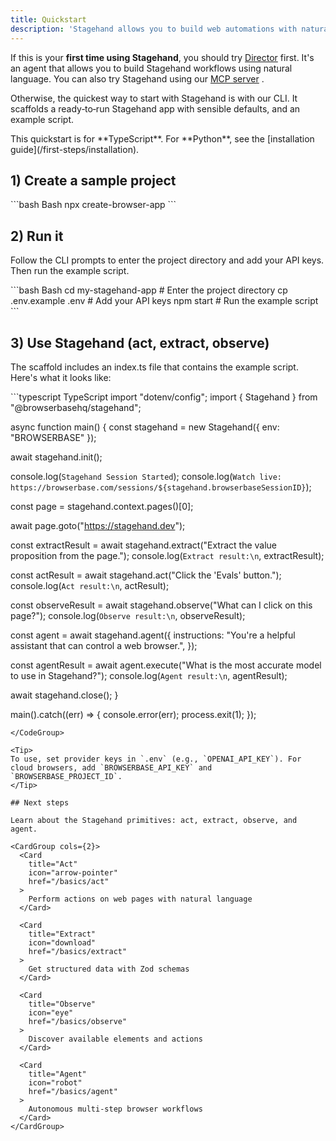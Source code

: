 ```yaml
---
title: Quickstart
description: 'Stagehand allows you to build web automations with natural language and code.'
---
```


If this is your **first time using Stagehand**, you should try [Director](https://director.ai) first. It's an agent that allows you to build Stagehand workflows using natural language. You can also try Stagehand using our [MCP server](/integrations/mcp/introduction) .   

Otherwise, the quickest way to start with Stagehand is with our CLI. It scaffolds a ready‑to‑run Stagehand app with sensible defaults, and an example script.

<Note>
This quickstart is for **TypeScript**. For **Python**, see the [installation guide](/first-steps/installation).
</Note>

## 1) Create a sample project

<CodeGroup>
```bash Bash
npx create-browser-app
```
</CodeGroup>

## 2) Run it

Follow the CLI prompts to enter the project directory and add your API keys. Then run the example script.

<CodeGroup>
```bash Bash
cd my-stagehand-app # Enter the project directory
cp .env.example .env  # Add your API keys
npm start # Run the example script
```
</CodeGroup>

## 3) Use Stagehand (act, extract, observe)

The scaffold includes an index.ts file that contains the example script. Here's what it looks like:

<CodeGroup>
```typescript TypeScript
import "dotenv/config";
import { Stagehand } from "@browserbasehq/stagehand";

async function main() {
  const stagehand = new Stagehand({
    env: "BROWSERBASE"
  });

  await stagehand.init();

  console.log(`Stagehand Session Started`);
  console.log(`Watch live: https://browserbase.com/sessions/${stagehand.browserbaseSessionID}`);

  const page = stagehand.context.pages()[0];

  await page.goto("https://stagehand.dev");

  const extractResult = await stagehand.extract("Extract the value proposition from the page.");
  console.log(`Extract result:\n`, extractResult);

  const actResult = await stagehand.act("Click the 'Evals' button.");
  console.log(`Act result:\n`, actResult);

  const observeResult = await stagehand.observe("What can I click on this page?");
  console.log(`Observe result:\n`, observeResult);

  const agent = await stagehand.agent({
    instructions: "You're a helpful assistant that can control a web browser.",
  });

  const agentResult = await agent.execute("What is the most accurate model to use in Stagehand?");
  console.log(`Agent result:\n`, agentResult);

  await stagehand.close();
}

main().catch((err) => {
  console.error(err);
  process.exit(1);
});

```
</CodeGroup>

<Tip>
To use, set provider keys in `.env` (e.g., `OPENAI_API_KEY`). For cloud browsers, add `BROWSERBASE_API_KEY` and `BROWSERBASE_PROJECT_ID`.
</Tip>

## Next steps

Learn about the Stagehand primitives: act, extract, observe, and agent.

<CardGroup cols={2}>
  <Card 
    title="Act" 
    icon="arrow-pointer" 
    href="/basics/act"
  >
    Perform actions on web pages with natural language
  </Card>
  
  <Card 
    title="Extract" 
    icon="download" 
    href="/basics/extract"
  >
    Get structured data with Zod schemas
  </Card>
  
  <Card 
    title="Observe" 
    icon="eye" 
    href="/basics/observe"
  >
    Discover available elements and actions
  </Card>
  
  <Card 
    title="Agent" 
    icon="robot" 
    href="/basics/agent"
  >
    Autonomous multi-step browser workflows
  </Card>
</CardGroup>


